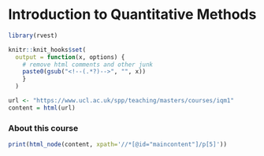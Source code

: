# Introduction to Quantitative Methods  

```r
library(rvest)

knitr::knit_hooks$set(
  output = function(x, options) {
    # remove html comments and other junk
    paste0(gsub("<!--(.*?)-->", "", x))
    }
  )
```

```r
url <- "https://www.ucl.ac.uk/spp/teaching/masters/courses/iqm1"
content = html(url)
```

### About this course

```r
print(html_node(content, xpath='//*[@id="maincontent"]/p[5]'))
```
